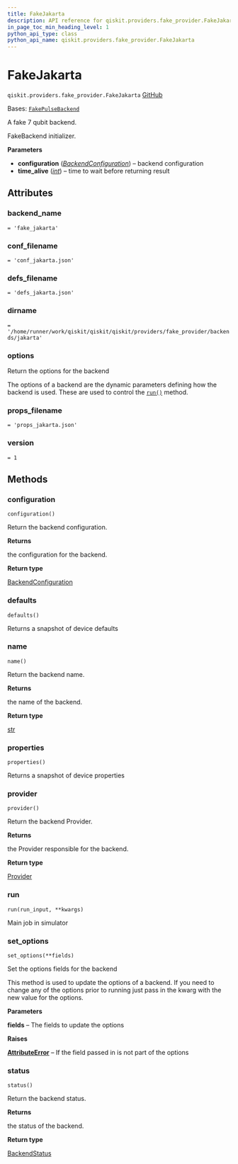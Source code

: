 ```yaml
---
title: FakeJakarta
description: API reference for qiskit.providers.fake_provider.FakeJakarta
in_page_toc_min_heading_level: 1
python_api_type: class
python_api_name: qiskit.providers.fake_provider.FakeJakarta
---
```


# FakeJakarta

<span id="qiskit.providers.fake_provider.FakeJakarta" />

`qiskit.providers.fake_provider.FakeJakarta` [GitHub](https://github.com/qiskit/qiskit/tree/stable/0.45/qiskit/providers/fake_provider/backends/jakarta/fake_jakarta.py "view source code")

Bases: [`FakePulseBackend`](providers_fake_provider#qiskit.providers.fake_provider.FakePulseBackend "qiskit.providers.fake_provider.fake_pulse_backend.FakePulseBackend")

A fake 7 qubit backend.

FakeBackend initializer.

**Parameters**

*   **configuration** ([*BackendConfiguration*](qiskit.providers.models.BackendConfiguration "qiskit.providers.models.BackendConfiguration")) – backend configuration
*   **time\_alive** ([*int*](https://docs.python.org/3/library/functions.html#int "(in Python v3.12)")) – time to wait before returning result

## Attributes

<span id="qiskit.providers.fake_provider.FakeJakarta.backend_name" />

### backend\_name

`= 'fake_jakarta'`

<span id="qiskit.providers.fake_provider.FakeJakarta.conf_filename" />

### conf\_filename

`= 'conf_jakarta.json'`

<span id="qiskit.providers.fake_provider.FakeJakarta.defs_filename" />

### defs\_filename

`= 'defs_jakarta.json'`

<span id="qiskit.providers.fake_provider.FakeJakarta.dirname" />

### dirname

`= '/home/runner/work/qiskit/qiskit/qiskit/providers/fake_provider/backends/jakarta'`

<span id="qiskit.providers.fake_provider.FakeJakarta.options" />

### options

Return the options for the backend

The options of a backend are the dynamic parameters defining how the backend is used. These are used to control the [`run()`](#qiskit.providers.fake_provider.FakeJakarta.run "qiskit.providers.fake_provider.FakeJakarta.run") method.

<span id="qiskit.providers.fake_provider.FakeJakarta.props_filename" />

### props\_filename

`= 'props_jakarta.json'`

<span id="qiskit.providers.fake_provider.FakeJakarta.version" />

### version

`= 1`

## Methods

### configuration

<span id="qiskit.providers.fake_provider.FakeJakarta.configuration" />

`configuration()`

Return the backend configuration.

**Returns**

the configuration for the backend.

**Return type**

[BackendConfiguration](qiskit.providers.models.BackendConfiguration "qiskit.providers.models.BackendConfiguration")

### defaults

<span id="qiskit.providers.fake_provider.FakeJakarta.defaults" />

`defaults()`

Returns a snapshot of device defaults

### name

<span id="qiskit.providers.fake_provider.FakeJakarta.name" />

`name()`

Return the backend name.

**Returns**

the name of the backend.

**Return type**

[str](https://docs.python.org/3/library/stdtypes.html#str "(in Python v3.12)")

### properties

<span id="qiskit.providers.fake_provider.FakeJakarta.properties" />

`properties()`

Returns a snapshot of device properties

### provider

<span id="qiskit.providers.fake_provider.FakeJakarta.provider" />

`provider()`

Return the backend Provider.

**Returns**

the Provider responsible for the backend.

**Return type**

[Provider](qiskit.providers.Provider "qiskit.providers.Provider")

### run

<span id="qiskit.providers.fake_provider.FakeJakarta.run" />

`run(run_input, **kwargs)`

Main job in simulator

### set\_options

<span id="qiskit.providers.fake_provider.FakeJakarta.set_options" />

`set_options(**fields)`

Set the options fields for the backend

This method is used to update the options of a backend. If you need to change any of the options prior to running just pass in the kwarg with the new value for the options.

**Parameters**

**fields** – The fields to update the options

**Raises**

[**AttributeError**](https://docs.python.org/3/library/exceptions.html#AttributeError "(in Python v3.12)") – If the field passed in is not part of the options

### status

<span id="qiskit.providers.fake_provider.FakeJakarta.status" />

`status()`

Return the backend status.

**Returns**

the status of the backend.

**Return type**

[BackendStatus](qiskit.providers.models.BackendStatus "qiskit.providers.models.BackendStatus")

